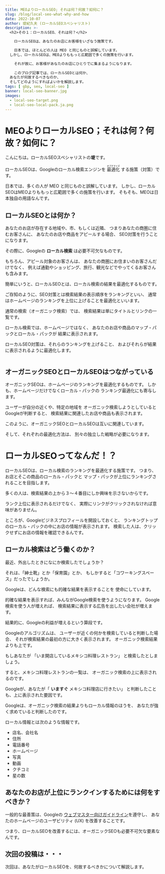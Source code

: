 ```yaml
---
title: MEOよりローカルSEO; それは何？何故？如何に？
slug: /blog/local-seo-what-why-and-how
date: 2022-10-07
author: 堤紀久夫 (ローカルSEOスペシャリスト)
description: >-
  <h2>その１：ローカルSEO、それは何？</h2>

    ローカルSEOは、あなたのお店にお客様をいざなう施策です。

    日本では、ほとんどの人は MEO と同じものと誤解しています。
  しかし、ローカルSEOは、MEOよりももっと広範囲で多くの施策を行います。

    それが故に、お客様があなたのお店にひとりでに集まるようになります。
  
    このブログ記事では、ローカルSEOとは何か、
  あなたが何故するべきなのか、
  そしてどのようにすればよいかを解説します。
tags: [ gbp, seo, local-seo ]
banner: local-seo-banner.jpg
images:
  - local-seo-target.png
  - local-seo-local-pack.ja.png
---
```

# MEOよりローカルSEO；それは何？何故？如何に？

こんにちは。ローカルSEOスペシャリストの<b>堤</b>です。

ローカルSEOは、Googleのローカル検索エンジンを
<ruby>最適化<rp>(</rp><rt>オプチマイズ</rt><rp>)</rp>
</ruby>する施策（対策）です。

日本では、多くの人が MEO と同じものと誤解しています。
しかし、ローカルSEOはMEOよりももっと広範囲で多くの施策を行います。
そもそも、MEOは日本独自の用語なんです。

## ローカルSEOとは何か？

あなたのお店が存在する地域や、市、もしくは近隣、
つまりあなたの商圏に住むお客さんに、
あなたのお店や商品をアピールする場合、
SEO対策を行うことになります。

その際に、Googleの **ローカル検索** は必要不可欠なものです。

もちろん、アピール対象のお客さんは、
あなたの商圏にお住まいのお客さんだけでなく、
例えば通勤やショッピング、旅行、観光などでやってくるお客さんも含みます。

簡単にいうと、ローカルSEOとは、ローカル検索の結果を最適化するものです。

ご存知のように、SEO対策とは検索結果の表示順序をランキングといい、
通常はホームページのランキングを上位に上げることを最適化といいます。

通常の検索（オーガニック検索）では、
検索結果は単にタイトルとリンクの一覧です。

ローカル検索では、ホームページではなく、
あなたのお店や商品のマップ・パックとローカル・パックが
結果に表示されます。

ローカルSEO対策は、それらのランキングを上げること、
およびそれらが結果に表示されるように最適化します。

<div><Image image={0}
	    style={{border: "3px solid darkgreen",
	            borderRadius: "0.5em"}} /></div>

## オーガニックSEOとローカルSEOはつながっている

オーガニックSEOは、ホームページのランキングを最適化するものです。
しかも、ホームページだけでなくローカル・パックの
ランキング最適化にも寄与します。

ユーザーが自分の近くや、特定の地域を
オーガニック検索しようとしているとGoogleが判断すると、
検索結果に関連したお店や商品も表示されます。

このように、オーガニックSEOとローカルSEOは互いに関連しています。

そして、それぞれの最適化方法は、
別々の独立した戦略が必要になります。

# ローカルSEOってなんだ！？

ローカルSEOは、ローカル検索のランキングを最適化する施策です。
つまり、お店とそこの商品のローカル・パックと
マップ・パックが上位にランキングされることを目指します。

多くの人は、検索結果の上から３〜４番目にしか興味を示さないからです。

ランク上位に表示されるだけでなく、
実際にリンクがクリックされなければ意味がありません。

ところが、Googleビジネスプロフィールを開設しておくと、
ランキングトップのローカル・パックの中にお店の情報が表示されます。
検索した人は、クリックせずにお店の情報を確認できるんです。

## ローカル検索はどう働くのか？

<ImageBox image={1} float="right" alt="Local Pack in Local SEO" />

最近、外出したときになにか検索したでしょうか？

それは、「紳士靴」とか「保育園」とか、
もしかすると「コワーキングスペース」だったでしょうか。

Googleは、どんな検索にも的確な結果を表示することを
使命にしています。

的確な結果を表示すれば、みんながGoogle検索を使うようになります。
Google検索を使う人が増えれば、
検索結果に表示する広告を出したい会社が増えます。

結果的に、Googleの利益が増えるという算段です。

Googleのアルゴリズムは、
ユーザーが近くの何かを検索していると判断した場合、
それが検索結果の最初の方に大きく表示されます。
オーガニック検索結果よりも上です。

もしあなたが
「いま開店しているメキシコ料理レストラン」
と検索したとしましょう。

すると、メキシコ料理レストランの一覧は、
オーガニック検索の上に表示されるのです。

Googleが、あなたが「 **いますぐ** メキシコ料理店に行きたい」
と判断したことも、上に表示された要因です。

Googleは、オーガニック検索の結果よりもローカル情報のほうを、
あなたが強く求めていると判断したのです。

ローカル情報とは次のような情報です。

- 店名、会社名
- 住所
- 電話番号
- ホームページ
- 写真
- 動画
- クチコミ
- 星の数

## あなたのお店が上位にランクインするためには何をすべきか？

一般的な最善策は、Googleの
[ウェブマスター向けガイドライン](https://developers.google.com/search/docs/advanced/guidelines/webmaster-guidelines?hl=ja)を遵守し、
あなたのホームページのユーザビリティ (UX) を改善することです。

つまり、ローカルSEOを改善するには、オーガニックSEOも必要不可欠な要素なんです。

## 次回の投稿は・・・

次回は、あなたがローカルSEOを、何故するべきかについて解説します。

<clear/>
